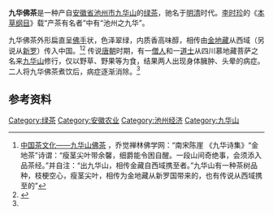 '''九华佛茶'''是一种产自[[安徽省|安徽省]][[池州市|池州市]][[九华山|九华山]]的[[绿茶|绿茶]]，驰名于[[明朝|明]][[清朝|清]]时代。[[李时珍|李时珍]]的《[[本草纲目|本草纲目]]》载“产茶有名者”中有“池州之九华”。

九华佛茶外形扁直呈[[佛手|佛手]]状，色泽翠绿，内质香高味醇，相传由[[金地藏|金地藏]]从西域（另说从[[统一新罗|新罗]]）传入中国。<ref>[http://www.qjcl.net/html/fojiaoyangsheng/200909/jiuhua-focha.html 中国茶文化——九华山佛茶] {{Webarchive|url=https://archive.is/20120906193549/http://www.qjcl.net/html/fojiaoyangsheng/200909/jiuhua-focha.html |date=2012-09-06 }}，乔觉禅林佛学网：“南宋陈崖 《九华诗集》“金地茶”诗谓：“瘦茎尖叶带余馨，细爵能令困自醒。一段山间奇绝事，会须添入品茶经。”并自注：“出九华山，相传金藏自西域携至者。”九华山有一种茶树品种，枝梗空心，瘦茎尖叶，相传为金地藏从新罗国带来的，也有传说从西域携至的”</ref><ref name="#1">{{Cite web |url=http://www.chizhou.gov.cn/contents/1163/15659.html |title=九华佛茶 |accessdate=2011-04-10 |archive-date=2010-12-24 |archive-url=https://web.archive.org/web/20101224133925/http://www.chizhou.gov.cn/contents/1163/15659.html |dead-url=no }}</ref> 传说[[唐朝|唐朝]]时期，有一[[僧人|僧人]]和一[[道士|道士]]从四川慕地藏菩萨之名来[[九华山|九华山]]修行，仅以野草、野果等为食，结果两人出现身体臃肿、头晕的病症。二人将九华佛茶煮饮后，病症逐渐消除。<ref name="#1"/> 

==参考资料==
{{reflist}}

[[Category:绿茶|Category:绿茶]]
[[Category:安徽农业|Category:安徽农业]]
[[Category:池州经济|Category:池州经济]]
[[Category:九华山|Category:九华山]]